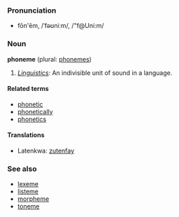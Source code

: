 ===Pronunciation===
*fōn'ēm, /ˈfəʊniːm/, /"f@Uni:m/

===Noun===
'''phoneme''' (plural: [[phonemes]])

#''[[Linguistics]]:'' An indivisible unit of sound in a language.

====Related terms====
*[[phonetic]]
*[[phonetically]]
*[[phonetics]]

====Translations====
*Latenkwa: [[zutenfay]]

===See also===
*[[lexeme]]
*[[listeme]]
*[[morpheme]]
*[[toneme]]